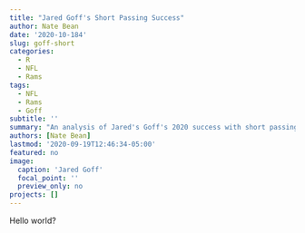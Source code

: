 ```yaml
---
title: "Jared Goff's Short Passing Success"
author: Nate Bean
date: '2020-10-184'
slug: goff-short
categories:
  - R
  - NFL
  - Rams
tags:
  - NFL
  - Rams
  - Goff
subtitle: ''
summary: "An analysis of Jared's Goff's 2020 success with short passing"
authors: [Nate Bean]
lastmod: '2020-09-19T12:46:34-05:00'
featured: no
image:
  caption: 'Jared Goff'
  focal_point: ''
  preview_only: no
projects: []
---
```


Hello world?
